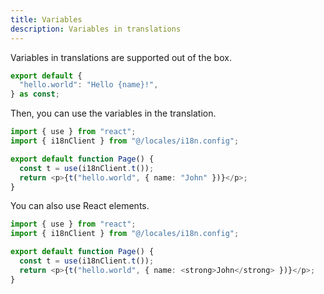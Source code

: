 ```yaml
---
title: Variables
description: Variables in translations
---
```


Variables in translations are supported out of the box.

```ts title="locales/en.ts"
export default {
  "hello.world": "Hello {name}!",
} as const;
```

Then, you can use the variables in the translation.

```ts title="routes/page.tsx"
import { use } from "react";
import { i18nClient } from "@/locales/i18n.config";

export default function Page() {
  const t = use(i18nClient.t());
  return <p>{t("hello.world", { name: "John" })}</p>;
}
```

You can also use React elements.

```ts title="routes/page.tsx"
import { use } from "react";
import { i18nClient } from "@/locales/i18n.config";

export default function Page() {
  const t = use(i18nClient.t());
  return <p>{t("hello.world", { name: <strong>John</strong> })}</p>;
}
```
